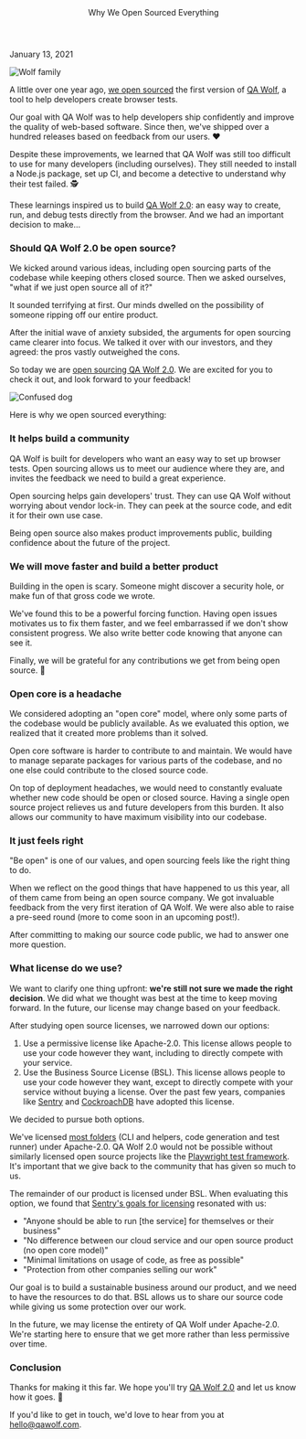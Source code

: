 
<Layout>

<Header>Why We Open Sourced Everything</Header>

January 13, 2021

<Image
  alt="Wolf family"
  height={450}
  src="https://qawolf-public.s3.us-east-2.amazonaws.com/blog/why-we-open-sourced-everything/index.png"
  width={680}
/>

A little over one year ago, <a href="https://twitter.com/jon_perl/status/1193726557988118530" target="\_blank">we open sourced</a> the first version of <a href="https://github.com/qawolf/qawolf" target="_blank">QA Wolf</a>, a tool to help developers create browser tests.

Our goal with QA Wolf was to help developers ship confidently and improve the quality of web-based software. Since then, we've shipped over a hundred releases based on feedback from our users. ❤️

Despite these improvements, we learned that QA Wolf was still too difficult to use for many developers (including ourselves). They still needed to install a Node.js package, set up CI, and become a detective to understand why their test failed. 🕵️

These learnings inspired us to build <a href="https://www.qawolf.com/" target="_blank">QA Wolf 2.0</a>: an easy way to create, run, and debug tests directly from the browser. And we had an important decision to make...

### Should QA Wolf 2.0 be open source?

We kicked around various ideas, including open sourcing parts of the codebase while keeping others closed source. Then we asked ourselves, "what if we just open source all of it?"

It sounded terrifying at first. Our minds dwelled on the possibility of someone ripping off our entire product.

After the initial wave of anxiety subsided, the arguments for open sourcing came clearer into focus. We talked it over with our investors, and they agreed: the pros vastly outweighed the cons.

So today we are <a href="https://github.com/qawolf/qawolf" target="_blank">open sourcing QA Wolf 2.0</a>. We are excited for you to check it out, and look forward to your feedback!

<Image
  alt="Confused dog"
  caption="Our code reviewer Finn"
  src="https://qawolf-public.s3.us-east-2.amazonaws.com/blog/why-we-open-sourced-everything/finn-code-review.gif"
/>

Here is why we open sourced everything:

### It helps build a community

QA Wolf is built for developers who want an easy way to set up browser tests. Open sourcing allows us to meet our audience where they are, and invites the feedback we need to build a great experience.

Open sourcing helps gain developers' trust. They can use QA Wolf without worrying about vendor lock-in. They can peek at the source code, and edit it for their own use case.

Being open source also makes product improvements public, building confidence about the future of the project.

### We will move faster and build a better product

Building in the open is scary. Someone might discover a security hole, or make fun of that gross code we wrote.

We've found this to be a powerful forcing function. Having open issues motivates us to fix them faster, and we feel embarrassed if we don't show consistent progress. We also write better code knowing that anyone can see it.

Finally, we will be grateful for any contributions we get from being open source. 🙏

### Open core is a headache

We considered adopting an "open core" model, where only some parts of the codebase would be publicly available. As we evaluated this option, we realized that it created more problems than it solved.

Open core software is harder to contribute to and maintain. We would have to manage separate packages for various parts of the codebase, and no one else could contribute to the closed source code.

On top of deployment headaches, we would need to constantly evaluate whether new code should be open or closed source. Having a single open source project relieves us and future developers from this burden. It also allows our community to have maximum visibility into our codebase.

### It just feels right

"Be open" is one of our values, and open sourcing feels like the right thing to do.

When we reflect on the good things that have happened to us this year, all of them came from being an open source company. We got invaluable feedback from the very first iteration of QA Wolf. We were also able to raise a pre-seed round (more to come soon in an upcoming post!).

After committing to making our source code public, we had to answer one more question.

### What license do we use?

We want to clarify one thing upfront: <b>we're still not sure we made the right decision</b>. We did what we thought was best at the time to keep moving forward. In the future, our license may change based on your feedback.

After studying open source licenses, we narrowed down our options:

1. Use a permissive license like Apache-2.0. This license allows people to use your code however they want, including to directly compete with your service.
2. Use the Business Source License (BSL). This license allows people to use your code however they want, except to directly compete with your service without buying a license. Over the past few years, companies like <a href="https://blog.sentry.io/2019/11/06/relicensing-sentry" target="_blank">Sentry</a> and <a href="https://www.cockroachlabs.com/blog/oss-relicensing-cockroachdb/" target="_blank">CockroachDB</a> have adopted this license.

We decided to pursue both options.

We've licensed <a href="https://github.com/qawolf/qawolf/blob/main/LICENSE.md" target="_blank">most folders</a> (CLI and helpers, code generation and test runner) under Apache-2.0. QA Wolf 2.0 would not be possible without similarly licensed open source projects like the <a href="https://github.com/microsoft/playwright" target="_blank">Playwright test framework</a>. It's important that we give back to the community that has given so much to us.

The remainder of our product is licensed under BSL. When evaluating this option, we found that <a href="https://blog.sentry.io/2019/11/06/relicensing-sentry#deciding-to-re-license" target="_blank">Sentry's goals for licensing</a> resonated with us:

- "Anyone should be able to run [the service] for themselves or their business"
- "No difference between our cloud service and our open source product (no open core model)"
- "Minimal limitations on usage of code, as free as possible"
- "Protection from other companies selling our work"

Our goal is to build a sustainable business around our product, and we need to have the resources to do that. BSL allows us to share our source code while giving us some protection over our work.

In the future, we may license the entirety of QA Wolf under Apache-2.0. We're starting here to ensure that we get more rather than less permissive over time.

### Conclusion

Thanks for making it this far. We hope you'll try <a href="https://www.qawolf.com" target="_blank">QA Wolf 2.0</a> and let us know how it goes. 🐺

If you'd like to get in touch, we'd love to hear from you at hello@qawolf.com.

</Layout>
